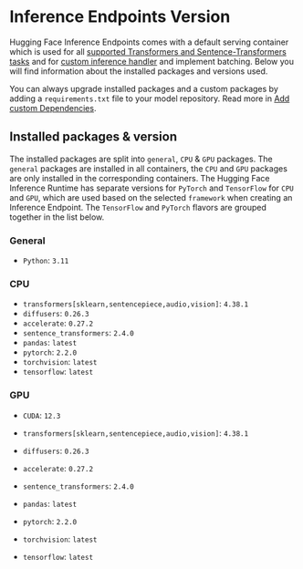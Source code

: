 # Inference Endpoints Version

Hugging Face Inference Endpoints comes with a default serving container which is used for all [supported Transformers and Sentence-Transformers tasks](/docs/inference-endpoints/supported_tasks) and for [custom inference handler](/docs/inference-endpoints/guides/custom_handler) and implement batching.
Below you will find information about the installed packages and versions used.

You can always upgrade installed packages and a custom packages by adding a `requirements.txt` file to your model repository. Read more in [Add custom Dependencies](/docs/inference-endpoints/guides/custom_dependencies).

## Installed packages & version

The installed packages are split into `general`, `CPU` & `GPU` packages. The `general` packages are installed in all containers, the `CPU` and `GPU` packages are only installed in the corresponding containers.
The Hugging Face Inference Runtime has separate versions for `PyTorch` and `TensorFlow` for `CPU` and `GPU`, which are used based on the selected `framework` when creating an Inference Endpoint. The `TensorFlow` and `PyTorch` flavors are grouped together in the list below.

### General

- `Python`: `3.11`

### CPU

- `transformers[sklearn,sentencepiece,audio,vision]`: `4.38.1`
- `diffusers`: `0.26.3`
- `accelerate`: `0.27.2`
- `sentence_transformers`: `2.4.0`
- `pandas`: `latest`
- `pytorch`: `2.2.0`
- `torchvision`: `latest`
- `tensorflow`: `latest`

### GPU

- `CUDA`: `12.3`

- `transformers[sklearn,sentencepiece,audio,vision]`: `4.38.1`
- `diffusers`: `0.26.3`
- `accelerate`: `0.27.2`
- `sentence_transformers`: `2.4.0`
- `pandas`: `latest`
- `pytorch`: `2.2.0`
- `torchvision`: `latest`
- `tensorflow`: `latest`
